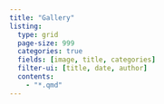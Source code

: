 ```yaml
---
title: "Gallery"
listing:
  type: grid
  page-size: 999
  categories: true
  fields: [image, title, categories] 
  filter-ui: [title, date, author]
  contents:
    - "*.qmd" 
---
```


<style>
.thumbnail-image {
   border-bottom: 1px solid rgba(0, 0, 0, 0.175);
   border-bottom-left-radius: 0;
   border-bottom-right-radius: 0;
}
.card-body {
   padding: 0.5rem;
}
.card-body > h5.card-title {
   font-size: 0.85rem;
   margin-top: 0rem !important;
   margin-bottom: 0.25rem;
}
.card-body > .listing-categories {
   padding-bottom: 0;
}
.card-body > .listing-categories > .listing-category {
   font-size: 0.75rem;
   text-transform: capitalize;
}

.quarto-listing-category .category {
   text-transform: capitalize;
}
</style>
